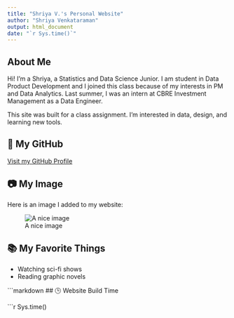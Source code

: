 ```yaml
---
title: "Shriya V.'s Personal Website"
author: "Shriya Venkataraman"
output: html_document
date: "`r Sys.time()`"
---
```


## About Me

Hi! I'm a Shriya, a Statistics and Data Science Junior. I am student in Data Product Development and I joined this class because of my interests in PM and Data Analytics. Last summer, I was an intern at CBRE Investment Management as a Data Engineer. 

This site was built for a class assignment. I'm interested in data, design, and learning new tools.

## 📎 My GitHub

[Visit my GitHub Profile](https://github.com/yourusername)

## 📷 My Image

Here is an image I added to my website:

![A nice image](shriya.JPG)

## 📚 My Favorite Things

- Watching sci-fi shows  
- Reading graphic novels

```markdown
## 🕒 Website Build Time

```r
Sys.time()


